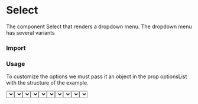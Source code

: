 # Select

   The component Select that renders a dropdown menu. The dropdown menu has several variants

### Import

<WindowEditor codeString="import { Select } from 'dd360-ds'" />
<WindowEditor codeString="import Select from 'dd360-ds/Select'" />

### Usage

To customize the options we must pass it an object in the prop optionsList with the structure of the example.

<Container className="py-5 px-3 rounded-md my-6 bg-gray-100">
    <Select optionsList={{ A: {label: 'Select option', disabled: true}, B: { label: 'Option B' }, C: { label: 'Option C' } }} />
</Container>

<WindowEditor codeString="import { Select } from 'dd360-ds'

<Select optionsList={{ A: {label: 'Select option', disabled: true}, B: { label: 'Option B' }, C: { label: 'Option C' } }} />" />

#### Variants

Select has the following variants: "default", "active", "success", "warning", "error" and "disabled".
By default it uses "default".

<Container className="py-5 px-3 rounded-md my-6 bg-gray-100">
    <Text className="block mb-2 mt-1">Default</Text>
    <Select variant="default" optionsList={{ A: {label: 'Select option', disabled: true}, B: { label: 'Option B' }, C: { label: 'Option C' } }} />
    <Text className="block mb-2 mt-1">Active</Text>
    <Select variant="active" optionsList={{ A: {label: 'Select option', disabled: true}, B: { label: 'Option B' }, C: { label: 'Option C' } }} />
    <Text className="block mb-2 mt-1">Success</Text>
    <Select variant="success" optionsList={{ A: {label: 'Select option', disabled: true}, B: { label: 'Option B' }, C: { label: 'Option C' } }} />
    <Text className="block mb-2 mt-1">Warning</Text>
    <Select variant="warning" optionsList={{ A: {label: 'Select option', disabled: true}, B: { label: 'Option B' }, C: { label: 'Option C' } }} />
    <Text className="block mb-2 mt-1">Error</Text>
    <Select variant="error" optionsList={{ A: {label: 'Select option', disabled: true}, B: { label: 'Option B' }, C: { label: 'Option C' } }} />
    <Text className="block mb-2 mt-1">Disabled</Text>
    <Select variant="disabled" optionsList={{ A: {label: 'Select option', disabled: true}, B: { label: 'Option B' }, C: { label: 'Option C' } }} />
</Container>

<WindowEditor codeString="import { Select } from 'dd360-ds'

 <Select variant='default' optionsList={{ A: {label: 'Select option', disabled: true}, B: { label: 'Option B' }, C: { label: 'Option C' } }} />
 <Select variant='active' optionsList={{ A: {label: 'Select option', disabled: true}, B: { label: 'Option B' }, C: { label: 'Option C' } }} />
 <Select variant='success' optionsList={{ A: {label: 'Select option', disabled: true}, B: { label: 'Option B' }, C: { label: 'Option C' } }} />
 <Select variant='success' optionsList={{ A: {label: 'Select option', disabled: true}, B: { label: 'Option B' }, C: { label: 'Option C' } }} />
 <Select variant='error' optionsList={{ A: {label: 'Select option', disabled: true}, B: { label: 'Option B' }, C: { label: 'Option C' } }} />
 <Select variant='disabled' optionsList={{ A: {label: 'Select option', disabled: true}, B: { label: 'Option B' }, C: { label: 'Option C' } }} />
" />

#### Label

The label prop is used to add a label to the Select component. When the prop is provided, the label will appear above the dropdown menu.

<Container className="py-5 px-3 rounded-md my-6 bg-gray-100">
    <Select
        label='I am a label'
        optionsList={{ A: {label: 'Select option', disabled: true}, B: { label: 'Option B' }, C: { label: 'Option C' } }}
    />
</Container>

<WindowEditor codeString="import { Select } from 'dd360-ds'

<Select
    label='I am a label'
    optionsList={{ A: {label: 'Select option', disabled: true}, B: { label: 'Option B' }, C: { label: 'Option C' } }}
/>
" />

#### noBorders

The noBorders prop is used to remove the border styling of the Select component. When the prop is provided, the component will appear without borders. 

<Container className="py-5 px-3 rounded-md my-6 bg-gray-100">
    <Select
        noBorders
        optionsList={{ A: {label: 'Select option', disabled: true}, B: { label: 'Option B' }, C: { label: 'Option C' } }}
    />
</Container>

<WindowEditor codeString="import { Select } from 'dd360-ds'

<Select
    noBorders
    optionsList={{ A: {label: 'Select option', disabled: true}, B: { label: 'Option B' }, C: { label: 'Option C' } }}
/>
" />


#### Select With Icon

Use Select with an icon.

<Container className="py-5 px-3 rounded-md my-6 bg-gray-100">
    <Select
        startAdornment={<DynamicHeroIcon icon="AcademicCapIcon" className="text-blue-700 w-6" />}
        optionsList={{ A: {label: 'Select option', disabled: true}, B: { label: 'Option B' }, C: { label: 'Option C' } }}
    />
</Container>

<WindowEditor codeString="import { Select } from 'dd360-ds'

<Select
    startAdornment={<DynamicHeroIcon icon='AcademicCapIcon' className='text-blue-700 w-6' />}
    optionsList={{ A: {label: 'Select option', disabled: true}, B: { label: 'Option B' }, C: { label: 'Option C' } }}
/>
" />

### API Reference

<CustomTableDocs
    dataTable={[
        { title: 'optionsList', default: null, types: ['ISelectOptions'], required: true },
        { title: 'variant', default: 'outlined', types: ['default', 'active', 'success', 'warning', 'error', 'disabled'] },
        { title: 'onChange', default: null, types: ['function'] },
        { title: 'onFocus', default: null, types: ['function'] },
        { title: 'onBlur', default: null, types: ['function'] },
        { title: 'startAdornment', default: null, types: ['ReactNode'] },
        { title: 'classNameAdornment', default: null, types: ['string'] },
        { title: 'fontSize', default: 'outlined', types: ['sm', 'base', 'lg', 'xl', '2xl', '3xl', '4xl', 'xs'] },
        { title: 'fontWeight', default: 'outlined', types: ['medium', 'light', 'normal', 'semibold', 'bold'] },
        { title: 'itemWidth', default: 'full', types: ['trimWithEllipsis' | 'fullWidth' | 'textWrap'] },
        { title: 'message', default: null, types: ['string'] },
        { title: 'noBorders', default: 'false', types: ['boolean'] },
        { title: 'rounded', default: 'none', types: ['none', 'sm', 'base', 'md', 'lg', 'xl', '2xl', '3xl', 'full'] },
        { title: 'label', default: null, types: ['string'] },
        { title: 'paddingX', default: null, types: ['string'] },
        { title: 'paddingY', default: null, types: ['string'] },
        { title: 'padding', default: '3', types: ['string'] }
    ]}
/>